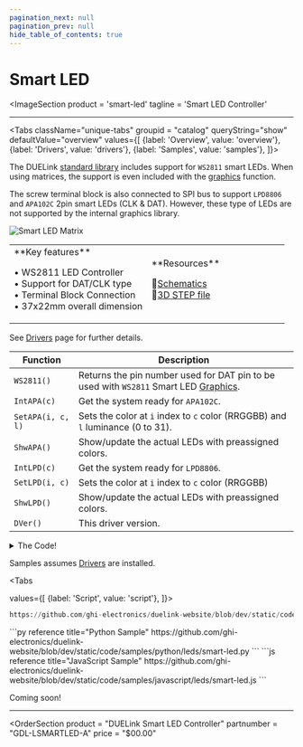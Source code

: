 ```yaml
---
pagination_next: null
pagination_prev: null
hide_table_of_contents: true
---
```



# Smart LED

<ImageSection
    product = 'smart-led'
    tagline = 'Smart LED Controller'
></ImageSection>

---

<Tabs className="unique-tabs" groupid = "catalog" queryString="show" defaultValue="overview"
  values={[
    {label: 'Overview', value: 'overview'},
    {label: 'Drivers', value: 'drivers'},
    {label: 'Samples', value: 'samples'},
  ]}>

<TabItem value="overview">

The DUELink [standard library](../../engine/stdlib) includes support for `WS2811` smart LEDs. When using matrices, the support is even included with the [graphics](../../engine/graphics) function.

The screw terminal block is also connected to SPI bus to support `LPD8806` and `APA102C` 2pin smart LEDs (CLK & DAT). However, these type of LEDs are not supported by the internal graphics library.

![Smart LED Matrix](pathname:///img/neopixel-zigzag.png)


<table><td width='50%'>
**Key features**

• WS2811 LED Controller<br/>
• Support for DAT/CLK type<br/>
• Terminal Block Connection<br/>
• 37x22mm overall dimension<br/>

</td><td width='50%'>
**Resources**
 
 
📄[Schematics](pathname:///sch/gdl-lsmartled-a.pdf)<br/>
🔩[3D STEP file](pathname:///3d/gdl-lsmartled-a.step)<br/>

</td></table>

</TabItem>

<TabItem value="drivers">

See [Drivers](../../engine/drivers) page for further details.

Function | Description
--- | ---
`WS2811()` | Returns the pin number used for DAT pin to be used with `WS2811` Smart LED [Graphics](../../engine/graphics).
`IntAPA(c)` | Get the system ready for `APA102C`.
`SetAPA(i, c, l)` | Sets the color at `i` index to `c` color (RRGGBB) and `l` luminance (0 to 31). 
`ShwAPA()` | Show/update the actual LEDs with preassigned colors.
`IntLPD(c)` | Get the system ready for `LPD8806`.
`SetLPD(i, c)` | Sets the color at `i` index to `c` color (RRGGBB)
`ShwLPD()` | Show/update the actual LEDs with preassigned colors.
`DVer()`  | This driver version.

<details>
  <summary>The Code!</summary>



```py reference title="Smart LED Driver"
https://github.com/ghi-electronics/duelink-website/blob/dev/static/code/drivers/leds/smart-led.txt
```

</details>
</TabItem>

<TabItem value="samples">

Samples assumes [Drivers](../../engine/drivers) are installed.

<Tabs

  values={[
    {label: 'Script', value: 'script'},
]}>

<TabItem value="script">

```py reference title="Script Sample"
https://github.com/ghi-electronics/duelink-website/blob/dev/static/code/samples/script/leds/smart-led.txt
```
</TabItem>

<TabItem value="py">
```py reference title="Python Sample"
https://github.com/ghi-electronics/duelink-website/blob/dev/static/code/samples/python/leds/smart-led.py
```
</TabItem>

<TabItem value="js">
```js reference title="JavaScript Sample"
https://github.com/ghi-electronics/duelink-website/blob/dev/static/code/samples/javascript/leds/smart-led.js
```

</TabItem>

</Tabs>

</TabItem>

<TabItem value="projects">Coming soon!</TabItem>

</Tabs>

---

<OrderSection
    product = "DUELink Smart LED Controller"
    partnumber = "GDL-LSMARTLED-A"
    price = "$00.00"
></OrderSection>

